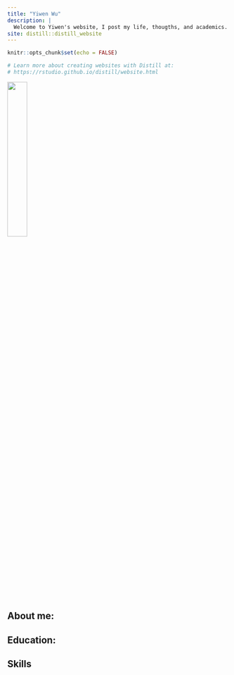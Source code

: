 ```yaml
---
title: "Yiwen Wu"
description: |
  Welcome to Yiwen's website, I post my life, thougths, and academics. 
site: distill::distill_website
---
```


```r
knitr::opts_chunk$set(echo = FALSE)

# Learn more about creating websites with Distill at:
# https://rstudio.github.io/distill/website.html

```

![](jayhawk1912.png){width=30%}

## About me:

## Education:

## Skills

